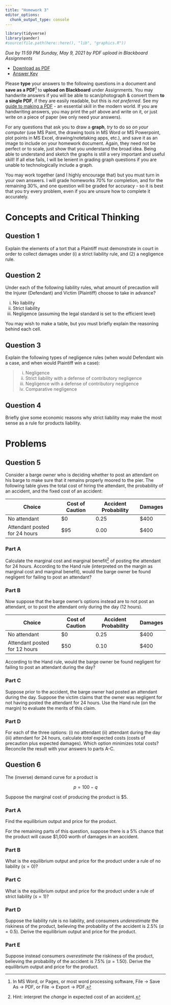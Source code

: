 ```yaml
---
title: "Homework 3"
editor_options: 
  chunk_output_type: console
---
```


```r
library(tidyverse)
library(pander)
#source(file.path(here::here(), "lib", "graphics.R"))
```

*Due by 11:59 PM Sunday, May 9, 2021 by PDF upload in Blackboard Assignments*

- [<i class="fas fa-file-pdf"></i> Download as PDF](/assignment/03-problem-set-pdf.pdf)
- [<i class="far fa-life-ring"></i> Answer Key](/assignment/03-problem-set-answers.html)

Please **type** your answers to the following questions in a document and **save as a PDF**^[In MS Word, or Pages, or most word processing software, File -> Save As -> PDF, or File -> Export -> PDF.] to **upload on Blackboard** under Assignments. You may handwrite answers if you will be able to scan/photograph & convert them **to a single PDF**, if they are easily readable, but this is *not preferred*. See my [guide to making a PDF](/resources/#how-to-make-a-pdf-for-submitting-assignments) - an essential skill in the modern world. If you are handwriting answers, you may print the `pdf` above and write on it, or just write on a piece of paper (we only need your answers).

For any questions that ask you to draw a **graph**, *try* to do so *on your computer* (use MS Paint, the drawing tools in MS Word or MS Powerpoint, plot points in MS Excel, drawing/notetaking apps, etc.), and save it as an image to include on your homework document. Again, they need not be perfect or to scale, just show that you understand the broad idea. Being able to understand and sketch the graphs is still a very important and useful skill! If all else fails, I will be lenient in grading graph questions if you are unable to technologically include a graph. 

You may work together (and I highly encourage that) but you must turn in your own answers. I will grade homeworks 70% for completion, and for the remaining 30%, and one question will be graded for accuracy - so it is best that you try every problem, even if you are unsure how to complete it accurately.

# Concepts and Critical Thinking

## Question 1

Explain the elements of a tort that a Plaintiff must demonstrate in court in order to collect damages under (i) a strict liability rule, and (2) a negligence rule.

## Question 2

Under each of the following liability rules, what amount of precaution will the Injurer (Defendant) and Victim (Plaintiff) choose to take in advance?

(i) No liability
(ii) Strict liability
(iii) Negligence (assuming the legal standard is set to the efficient level)

You may wish to make a table, but you must briefly explain the reasoning behind each cell.

## Question 3

Explain the following types of negligence rules (when would Defendant win a case, and when would Plaintiff win a case):

> (i) Negligence
> (ii) Strict liability with a defense of contributory negligence
> (iii) Negligence with a defense of contributory negligence
> (iv) Comparative negligence

## Question 4

Briefly give some economic reasons why strict liability may make the most sense as a rule for products liability.

# Problems

## Question 5

Consider a barge owner who is deciding whether to post an attendant on his barge to make sure that it remains properly moored to the pier. The following table gives the total cost of hiring the attendant, the probability of an accident, and the fixed cost of an accident:

| Choice | Cost of Caution | Accident Probability | Damages |
|--------|-----------------|----------------------|---------|
| No attendant | $0 | 0.25 | $400 |
| Attendant posted for 24 hours | $95 | 0.00 | $400 |

### Part A

Calculate the marginal cost and marginal benefit^[Hint: interpret the *change* in expected cost of an accident.] of posting the attendant for 24 hours. According to the Hand rule (interpreted on the margin as marginal cost and marginal benefit), would the barge owner be found negligent for failing to post an attendant?

### Part B
Now suppose that the barge owner’s options instead are to not post an attendant, or to post the attendant only during the day (12 hours). 

| Choice | Cost of Caution | Accident Probability | Damages |
|--------|-----------------|----------------------|---------|
| No attendant | $0 | 0.25 | $400 |
| Attendant posted for 12 hours | $50 | 0.10 | $400 |

According to the Hand rule, would the barge owner be found negligent for failing to post an attendant during the day?

### Part C

Suppose prior to the accident, the barge owner had posted an attendant during the day. Suppose the victim claims that the owner was negligent for not having posted the attendant for 24 hours. Use the Hand rule (on the margin) to evaluate the merits of this claim.

### Part D

For each of the three options: (i) no attendant (ii) attendant during the day (iii) attendant for 24 hours, calculate *total* expected costs (costs of precaution plus expected damages). Which option minimizes total costs? Reconcile the result with your answers to parts A-C.

## Question 6

The (inverse) demand curve for a product is

$$p=100-q$$

Suppose the marginal cost of producing the product is $5.

### Part A

Find the equilibrium output and price for the product.

For the remaining parts of this question, suppose there is a 5% chance that the product will cause $1,000 worth of damages in an accident.

### Part B

What is the equilibrium output and price for the product under a rule of no liability $(s=0)$?

### Part C

What is the equilibrium output and price for the product under a rule of strict liability $(s=1)$?

### Part D

Suppose the liability rule is no liability, and consumers *underestimate* the riskiness of the product, believing the probability of the accident is 2.5% ($\alpha = 0.5)$. Derive the equilibrium output and price for the product.

### Part E

Suppose instead consumers *overestimate* the riskiness of the product, believing the probability of the accident is 7.5% ($\alpha = 1.50)$. Derive the equilibrium output and price for the product.

